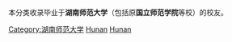 本分类收录毕业于'''湖南师范大学'''（包括原'''国立师范学院'''等校）的校友。

[[Category:湖南师范大学|Category:湖南师范大学]]
[[Category:湖南高校校友|Hunan]]
[[Category:中華人民共和國師範大學校友|Hunan]]
